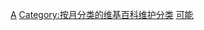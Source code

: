 {{Parent monthly clean up category|原創研究||original research}}

[[Category:维基百科条目清理|A]]
[[Category:按月分类的维基百科维护分类|Category:按月分类的维基百科维护分类]]
[[Category:转移到其它维基计划候选|可能]]